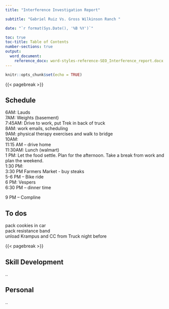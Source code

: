 ```yaml
---
title: "Interference Investigation Report"

subtitle: "Gabriel Ruiz Vs. Gross Wilkinson Ranch "

date: "`r format(Sys.Date(), '%B %Y')`"

toc: true
toc-title: Table of Contents
number-sections: true
output: 
  word_document:
    reference_docx: word-styles-reference-SEO_Interference_report.docx
---
```


```r
knitr::opts_chunk$set(echo = TRUE)
```
{{< pagebreak >}}


## Schedule
6AM: Lauds  
7AM: Weights (basement)  
7:45AM:  Drive to work, put Trek in back of truck  
8AM: work emails, scheduling  
9AM: physical therapy exercises and walk to bridge  
10AM:  
11:15 AM – drive home  
11:30AM: Lunch (walmart)  
1 PM: Let the food settle.  Plan for the afternoon.  Take a break from work and plan the weekend.  
1:30 PM:  
3:30 PM Farmers Market - buy steaks  
5-6 PM – Bike ride  
6 PM: Vespers  
6:30 PM – dinner time  
  
9 PM – Compline  


## To dos 
pack cookies in car  
pack resistance band  
unload Krampus and CC from Truck night before  

{{< pagebreak >}}

## Skill Development  
..

## Personal
..


